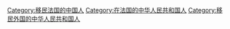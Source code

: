 [[Category:移民法国的中国人|Category:移民法国的中国人]]
[[Category:在法国的中华人民共和国人|Category:在法国的中华人民共和国人]]
[[Category:移民外国的中华人民共和国人|Category:移民外国的中华人民共和国人]]